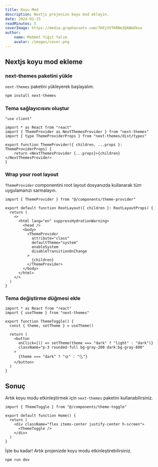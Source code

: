 ```yaml
---
title: Koyu Mod
description: Nextjs projenize koyu mod ekleyin.
date: 2024-02-15
readMinutes: 5
coverImage: https://media.graphassets.com/7HXjVVTKRNm3QABmOkxo
author:
    name: Mehmet Yiğit Yalım
    avatar: /images/cover.png
---
```


## Nextjs koyu mod ekleme

<Steps>

### next-themes paketini yükle

`next-themes` paketini yükleyerek başlayalım.

```bash
npm install next-themes
```

### Tema sağlayıcısını oluştur

```tsx title="components/theme-provider.tsx"
"use client"

import * as React from "react"
import { ThemeProvider as NextThemesProvider } from "next-themes"
import { type ThemeProviderProps } from "next-themes/dist/types"

export function ThemeProvider({ children, ...props }: ThemeProviderProps) {
    return <NextThemesProvider {...props}>{children}</NextThemesProvider>
}
```

### Wrap your root layout

`ThemeProvider` componentini root layout dosyanızda kullanarak tüm uygulamanızı sarmalayın.

```tsx {1,9-11} title="app/layout.tsx"
import { ThemeProvider } from "@/components/theme-provider"

export default function RootLayout({ children }: RootLayoutProps) {
  return (
    <>
      <html lang="en" suppressHydrationWarning>
        <head />
        <body>
          <ThemeProvider
            attribute="class"
            defaultTheme="system"
            enableSystem
            disableTransitionOnChange
          >
            {children}
          </ThemeProvider>
        </body>
      </html>
    </>
  )
}
```

### Tema değiştirme düğmesi ekle

```tsx title="@/components/theme-toggle.tsx"
import * as React from "react"
import { useTheme } from "next-themes"

export function ThemeToggle() {
  const { theme, setTheme } = useTheme()

  return (
    <button
      onClick={() => setTheme(theme === "dark" ? "light" : "dark")}
      className="p-3 rounded-full bg-gray-200 dark:bg-gray-800"
    >
      {theme === "dark" ? "🌞" : "🌜"}
    </button>
  )
}
```

</Steps>

## Sonuç

Artık koyu modu etkinleştirmek için `next-themes` paketini kullanabilirsiniz.

```tsx title="pages/index.tsx"
import { ThemeToggle } from "@/components/theme-toggle"

export default function Home() {
  return (
    <div className="flex items-center justify-center h-screen">
      <ThemeToggle />
    </div>
  )
}
```
İşte bu kadar! Artık projenizde koyu modu etkinleştirebilirsiniz.

```bash
npm run dev
```